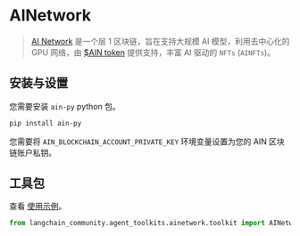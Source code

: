 # AINetwork

>[AI Network](https://www.ainetwork.ai/build-on-ain) 是一个层 1 区块链，旨在支持大规模 AI 模型，利用去中心化的 GPU 网络，由 [$AIN token](https://www.ainetwork.ai/token) 提供支持，丰富 AI 驱动的 `NFTs` (`AINFTs`)。

## 安装与设置

您需要安装 `ain-py` python 包。

```bash
pip install ain-py
```
您需要将 `AIN_BLOCKCHAIN_ACCOUNT_PRIVATE_KEY` 环境变量设置为您的 AIN 区块链账户私钥。

## 工具包

查看 [使用示例](/docs/integrations/toolkits/ainetwork)。

```python
from langchain_community.agent_toolkits.ainetwork.toolkit import AINetworkToolkit
```